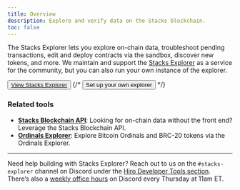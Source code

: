 ```yaml
---
title: Overview
description: Explore and verify data on the Stacks blockchain.
toc: false
---
```



The Stacks Explorer lets you explore on-chain data, troubleshoot pending transactions, edit and deploy contracts via the sandbox, discover new tokens, and more. We maintain and support the [Stacks Explorer](https://explorer.hiro.so) as a service for the community, but you can also run your own instance of the explorer.

<div className="flex gap-4">
  <Button className="bg-orange-500 hover:bg-orange-600">
    <a href="https://explorer.hiro.so" target="_blank" className="no-underline">
      View Stacks Explorer
    </a>
  </Button>
  {/* <Button variant="outline">
    <Link
      href="/stacks/explorer/guides/build-explorer"
      className="no-underline"
    >
      Set up your own explorer
    </Link>
  </Button> */}
</div>

### Related tools

- **[Stacks Blockchain API](/stacks/api)**: Looking for on-chain data without the front end? Leverage the Stacks Blockchain API.
- **[Ordinals Explorer](/ordinals/explorer)**: Explore Bitcoin Ordinals and BRC-20 tokens via the Ordinals Explorer.

---

Need help building with Stacks Explorer? Reach out to us on the `#stacks-explorer` channel on Discord under the [Hiro Developer Tools section](https://stacks.chat/). There’s also a [weekly office hours](https://events.stacks.co/event/HD16484710) on Discord every Thursday at 11am ET.
